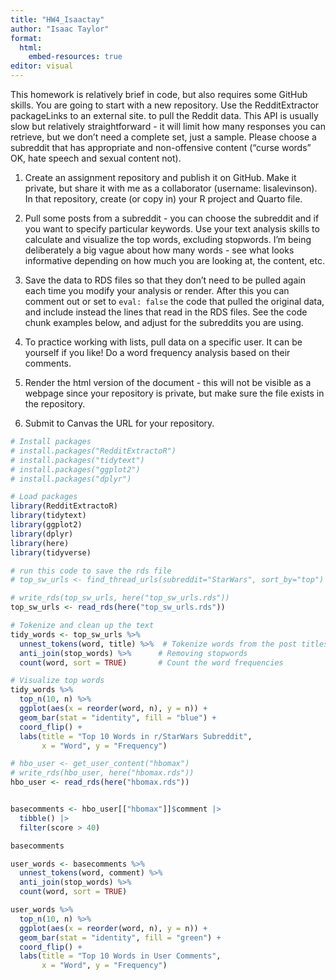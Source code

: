 ```yaml
---
title: "HW4_Isaactay"
author: "Isaac Taylor"
format: 
  html:
    embed-resources: true
editor: visual
---
```


This homework is relatively brief in code, but also requires some GitHub skills. You are going to start with a new repository. Use the RedditExtractor packageLinks to an external site. to pull the Reddit data. This API is usually slow but relatively straightforward - it will limit how many responses you can retrieve, but we don't need a complete set, just a sample. Please choose a subreddit that has appropriate and non-offensive content ("curse words" OK, hate speech and sexual content not).

1.  Create an assignment repository and publish it on GitHub. Make it private, but share it with me as a collaborator (username: lisalevinson). In that repository, create (or copy in) your R project and Quarto file.

2.  Pull some posts from a subreddit - you can choose the subreddit and if you want to specify particular keywords. Use your text analysis skills to calculate and visualize the top words, excluding stopwords. I'm being deliberately a big vague about how many words - see what looks informative depending on how much you are looking at, the content, etc.

3.  Save the data to RDS files so that they don't need to be pulled again each time you modify your analysis or render. After this you can comment out or set to `eval: false` the code that pulled the original data, and include instead the lines that read in the RDS files. See the code chunk examples below, and adjust for the subreddits you are using.

4.  To practice working with lists, pull data on a specific user. It can be yourself if you like! Do a word frequency analysis based on their comments.

5.  Render the html version of the document - this will not be visible as a webpage since your repository is private, but make sure the file exists in the repository.

6.  Submit to Canvas the URL for your repository.

```r
# Install packages
# install.packages("RedditExtractoR")
# install.packages("tidytext")
# install.packages("ggplot2")
# install.packages("dplyr")

# Load packages
library(RedditExtractoR)
library(tidytext)
library(ggplot2)
library(dplyr)
library(here)
library(tidyverse)

```

```r
# run this code to save the rds file
# top_sw_urls <- find_thread_urls(subreddit="StarWars", sort_by="top")

# write_rds(top_sw_urls, here("top_sw_urls.rds"))
top_sw_urls <- read_rds(here("top_sw_urls.rds"))

```

```r
# Tokenize and clean up the text
tidy_words <- top_sw_urls %>%
  unnest_tokens(word, title) %>%  # Tokenize words from the post titles
  anti_join(stop_words) %>%      # Removing stopwords
  count(word, sort = TRUE)       # Count the word frequencies
```

```r
# Visualize top words
tidy_words %>%
  top_n(10, n) %>%
  ggplot(aes(x = reorder(word, n), y = n)) +
  geom_bar(stat = "identity", fill = "blue") +
  coord_flip() +
  labs(title = "Top 10 Words in r/StarWars Subreddit",
       x = "Word", y = "Frequency")
```

```r
# hbo_user <- get_user_content("hbomax")
# write_rds(hbo_user, here("hbomax.rds"))
hbo_user <- read_rds(here("hbomax.rds"))


basecomments <- hbo_user[["hbomax"]]$comment |>
  tibble() |> 
  filter(score > 40)

basecomments

user_words <- basecomments %>%
  unnest_tokens(word, comment) %>%
  anti_join(stop_words) %>%
  count(word, sort = TRUE)

user_words %>%
  top_n(10, n) %>%
  ggplot(aes(x = reorder(word, n), y = n)) +
  geom_bar(stat = "identity", fill = "green") +
  coord_flip() +
  labs(title = "Top 10 Words in User Comments",
       x = "Word", y = "Frequency")


```

```r


```

